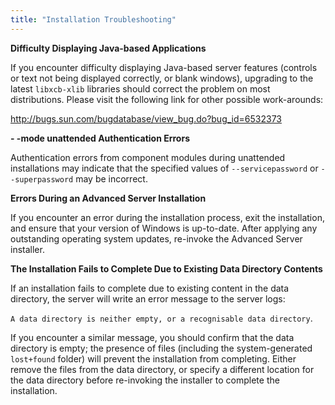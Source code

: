 ```yaml
---
title: "Installation Troubleshooting"
---
```


<div id="installation_troubleshooting" class="registered_link"></div>

**Difficulty Displaying Java-based Applications**

If you encounter difficulty displaying Java-based server features (controls or text not being displayed correctly, or blank windows), upgrading to the latest `libxcb-xlib` libraries should correct the problem on most distributions. Please visit the following link for other possible work-arounds:

<http://bugs.sun.com/bugdatabase/view_bug.do?bug_id=6532373>

**- -mode unattended Authentication Errors**

Authentication errors from component modules during unattended installations may indicate that the specified values of `--servicepassword` or `--superpassword` may be incorrect.

**Errors During an Advanced Server Installation**

If you encounter an error during the installation process, exit the installation, and ensure that your version of Windows is up-to-date. After applying any outstanding operating system updates, re-invoke the Advanced Server installer.

**The Installation Fails to Complete Due to Existing Data Directory Contents**

If an installation fails to complete due to existing content in the data directory, the server will write an error message to the server logs:

`A data directory is neither empty, or a recognisable data directory`.

If you encounter a similar message, you should confirm that the data directory is empty; the presence of files (including the system-generated `lost+found` folder) will prevent the installation from completing. Either remove the files from the data directory, or specify a different location for the data directory before re-invoking the installer to complete the installation.
